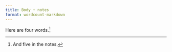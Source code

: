 ```yaml
---
title: Body + notes
format: wordcount-markdown
---
```


Here are four words.^[And five in the notes.]
